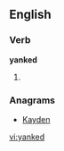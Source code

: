 
==English==

===Verb===
'''yanked'''

# {{past of|[[yank]]}}

===Anagrams===
* [[Kayden#English|Kayden]]

[[vi:yanked]]